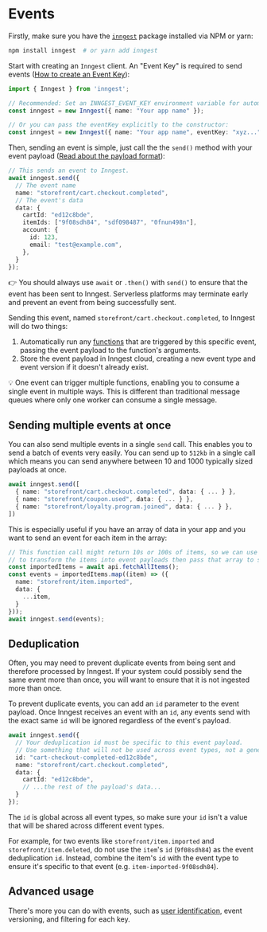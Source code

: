 # Events

Firstly, make sure you have the [`inngest`](https://www.npmjs.com/package/inngest) package installed via NPM or yarn:

```bash
npm install inngest  # or yarn add inngest
```

Start with creating an `Inngest` client. An "Event Key" is required to send events ([How to create an Event Key](/docs/events/creating-an-event-key)):

```typescript
import { Inngest } from 'inngest';

// Recommended: Set an INNGEST_EVENT_KEY environment variable for automatic configuration:
const inngest = new Inngest({ name: "Your app name" });

// Or you can pass the eventKey explicitly to the constructor:
const inngest = new Inngest({ name: "Your app name", eventKey: "xyz..." });
```

Then, sending an event is simple, just call the the `send()` method with your event payload ([Read about the payload format](/docs/events/event-format-and-structure)):

```typescript
// This sends an event to Inngest.
await inngest.send({
  // The event name
  name: "storefront/cart.checkout.completed",
  // The event's data
  data: {
    cartId: "ed12c8bde",
    itemIds: ["9f08sdh84", "sdf098487", "0fnun498n"],
    account: {
      id: 123,
      email: "test@example.com",
    },
  }
});
```

<Callout>

👉 You should always use `await` or `.then()` with `send()` to ensure that the event has been sent to Inngest. Serverless platforms may terminate early and prevent an event from being successfully sent.

</Callout>

Sending this event, named `storefront/cart.checkout.completed`, to Inngest will do two things:

1. Automatically run any [functions](/docs/functions) that are triggered by this specific event, passing the event payload to the function's arguments.
2. Store the event payload in Inngest cloud, creating a new event type and event version if it doesn't already exist.

<Callout>

💡 One event can trigger multiple functions, enabling you to consume a single event in multiple ways. This is different than traditional message queues where only one worker can consume a single message.

</Callout>

## Sending multiple events at once

You can also send multiple events in a single `send` call. This enables you to send a batch of events very easily. You can send up to `512kb` in a single call which means you can send anywhere between 10 and 1000 typically sized payloads at once.

```typescript
await inngest.send([
  { name: "storefront/cart.checkout.completed", data: { ... } },
  { name: "storefront/coupon.used", data: { ... } },
  { name: "storefront/loyalty.program.joined", data: { ... } },
])
```

This is especially useful if you have an array of data in your app and you want to send an event for each item in the array:

```typescript
// This function call might return 10s or 100s of items, so we can use map
// to transform the items into event payloads then pass that array to send:
const importedItems = await api.fetchAllItems();
const events = importedItems.map((item) => ({
  name: "storefront/item.imported",
  data: {
    ...item,
  }
}));
await inngest.send(events);
```

## Deduplication

Often, you may need to prevent duplicate events from being sent and therefore processed by Inngest. If your system could possibly send the same event more than once, you will want to ensure that it is not ingested more than once.

To prevent duplicate events, you can add an `id` parameter to the event payload. Once Inngest receives an event with an `id`, any events send with the exact same `id` will be ignored regardless of the event's payload.

```typescript
await inngest.send({
  // Your deduplication id must be specific to this event payload.
  // Use something that will not be used across event types, not a generic value like cartId
  id: "cart-checkout-completed-ed12c8bde",
  name: "storefront/cart.checkout.completed",
  data: {
    cartId: "ed12c8bde",
    // ...the rest of the payload's data...
  }
});
```

<Callout>

The `id` is global across all event types, so make sure your `id` isn't a value that will be shared across different event types.

For example, for two events like `storefront/item.imported` and `storefront/item.deleted`, do not use the `item`'s `id` (`9f08sdh84`) as the event deduplication `id`. Instead, combine the item's `id` with the event type to ensure it's specific to that event (e.g. `item-imported-9f08sdh84`).

</Callout>

## Advanced usage

There's more you can do with events, such as [user identification](/docs/events/event-format-and-structure#optional-fields), event versioning, and filtering for each key.
